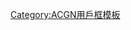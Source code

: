 {{Userbox-r
  |border-c = #000000
  |border-s = 1
  |id-c     = #1E90FF
  |id-s     = 11
  |id-fc    = #00BFFF
  |info-c   = #00BFFF
  |info-s   = 10
  |info-fc  = #000000
  |id       = {{lang|ja|いとう<br>のいぢ}}
  |info     = 這個用戶喜歡'''[[いとうのいぢ]]'''。
}}
<includeonly>[[Category:喜歡いとうのいぢ的維基人|{{PAGENAME}}]]</includeonly><noinclude>[[Category:ACGN用戶框模板]]</noinclude>